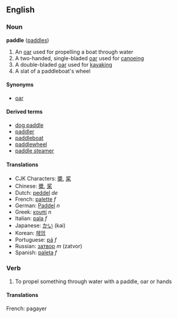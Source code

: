 ==English==

===Noun===
'''paddle''' ([[paddles]])
#An [[oar]] used for propelling a boat through water
#A two-handed, single-bladed [[oar]] used for [[canoe]]ing
#A double-bladed [[oar]] used for [[kayak]]ing
#A slat of a paddleboat's wheel

====Synonyms====
*[[oar]]

====Derived terms====
*[[dog paddle]]
*[[paddler]]
*[[paddleboat]]
*[[paddlewheel]]
*[[paddle steamer]]

====Translations====
*CJK Characters: [[槳]], [[桨]]
*Chinese: [[槳]], [[桨]]
*Dutch: [[peddel]] ''de''
*French: [[palette]] ''f''
*German: [[Paddel]] ''n''
*Greek: [[κουπί]] ''n''
*Italian: [[pala]] ''f''
*Japanese: [[かい]] (kai)
*Korean: [[헤엄]]
*Portuguese: [[pá]] ''f''
*Russian: [[затвор]] ''m'' (zatvor)
*Spanish: [[paleta]] ''f''

===Verb===
#To propel something through water with a paddle, oar or hands

====Translations====
French: pagayer
